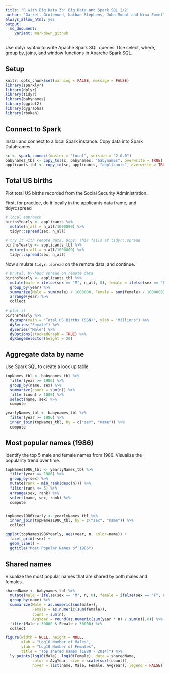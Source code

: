 ```yaml
---
title: 'R with Big Data 3b: Big Data and Spark SQL 2/2'
author: "Garrett Grolemund, Nathan Stephens, John Mount and Nina Zumel"
always_allow_html: yes
output:
  md_document:
    variant: markdown_github
---
```


Use dplyr syntax to write Apache Spark SQL queries. Use select, where, group by, joins, and window functions in Aparche Spark SQL.

## Setup

```r
knitr::opts_chunk$set(warning = FALSE, message = FALSE)
library(sparklyr)
library(dplyr)
library(tidyr)
library(babynames)
library(ggplot2)
library(dygraphs)
library(rbokeh)
```

## Connect to Spark

Install and connect to a local Spark instance. Copy data into Spark DataFrames.

```r
sc <- spark_connect(master = "local", version = "2.0.0")
babynames_tbl <- copy_to(sc, babynames, "babynames", overwrite = TRUE)
applicants_tbl <- copy_to(sc, applicants, "applicants", overwrite = TRUE)
```

## Total US births

Plot total US births recorded from the Social Security Administration.

First, for practice, do it locally in the applicants data frame, and tidyr::spread

```r
# local approach
birthsYearly <- applicants %>%  
  mutate(n_all = n_all/1000000) %>%
  tidyr::spread(sex, n_all)

# try it with remote data. Oops! This fails at tidyr::spread
birthsYearly <- applicants_tbl %>%  
  mutate(n_all = n_all/1000000) %>%
  tidyr::spread(sex, n_all)

```

Now simulate `tidyr::spread` on the remote data, and continue.

```r
# brutal, by-hand spread on remote data
birthsYearly <- applicants_tbl %>%
  mutate(male = ifelse(sex == "M", n_all, 0), female = ifelse(sex == "F", n_all, 0)) %>%
  group_by(year) %>%
  summarize(Male = sum(male) / 1000000, Female = sum(female) / 1000000) %>%
  arrange(year) %>%
  collect

# plot it
birthsYearly %>%
  dygraph(main = "Total US Births (SSN)", ylab = "Millions") %>%
  dySeries("Female") %>%
  dySeries("Male") %>%
  dyOptions(stackedGraph = TRUE) %>%
  dyRangeSelector(height = 20) 
```

## Aggregate data by name

Use Spark SQL to create a look up table. 

```r
topNames_tbl <- babynames_tbl %>%
  filter(year >= 1986) %>%  
  group_by(name, sex) %>%
  summarize(count = sum(n)) %>%
  filter(count > 1000) %>%
  select(name, sex) %>%
  compute

yearlyNames_tbl <- babynames_tbl %>%
  filter(year >= 1986) %>%
  inner_join(topNames_tbl, by = c("sex", "name")) %>%
  compute
```

## Most popular names (1986)

Identify the top 5 male and female names from 1986. Visualize the popularity trend over time.

```r
topNames1986_tbl <- yearlyNames_tbl %>%
  filter(year == 1986) %>%
  group_by(sex) %>%
  mutate(rank = min_rank(desc(n))) %>%
  filter(rank <= 5) %>%
  arrange(sex, rank) %>%
  select(name, sex, rank) %>%
  compute


topNames1986Yearly <- yearlyNames_tbl %>%
  inner_join(topNames1986_tbl, by = c("sex", "name")) %>%
  collect

ggplot(topNames1986Yearly, aes(year, n, color=name)) +
  facet_grid(~sex) +
  geom_line() +
  ggtitle("Most Popular Names of 1986")
```



## Shared names

Visualize the most popular names that are shared by both males and females.

```r
sharedName <- babynames_tbl %>%
  mutate(male = ifelse(sex == "M", n, 0), female = ifelse(sex == "F", n, 0)) %>%
  group_by(name) %>%
  summarize(Male = as.numeric(sum(male)), 
            Female = as.numeric(sum(female)),
            count = sum(n),
            AvgYear = round(as.numeric(sum(year * n) / sum(n)),0)) %>%
  filter(Male > 30000 & Female > 30000) %>%
  collect

figure(width = NULL, height = NULL, 
       xlab = "Log10 Number of Males", 
       ylab = "Log10 Number of Females",
       title = "Top shared names (1880 - 2014)") %>%
  ly_points(log10(Male), log10(Female), data = sharedName,
            color = AvgYear, size = scale(sqrt(count)),
            hover = list(name, Male, Female, AvgYear), legend = FALSE)
```
